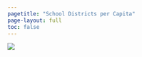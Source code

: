 ```yaml
---
pagetitle: "School Districts per Capita"
page-layout: full
toc: false
---
```


![](img/sd-cbsa-pc.png){fig-alt="Total school districts per 10,000 population, 2022"}